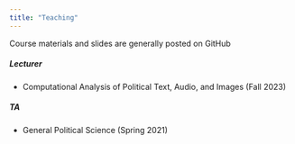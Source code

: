 ```yaml
---
title: "Teaching"
---
```


Course materials and slides are generally posted on GitHub <i class="fa-brands fa-github"></i>

##### Lecturer

-   Computational Analysis of Political Text, Audio, and Images (Fall 2023)

##### TA

-   General Political Science (Spring 2021)
